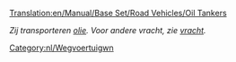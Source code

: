 [[Translation:en/Manual/Base Set/Road Vehicles/Oil Tankers]]

''Zij transporteren [[nl/Manual/Base Set/Cargos/Olie|olie]]. Voor andere vracht, zie [[nl/Manual/Vracht|vracht]].''

{{nl/Manual/Base Set/Road Vehicles/Wegvoertuig|name     = Witcombe Oil Tanker
  |img      = en/Manual/Base Set/Road Vehicles/Witcombe Oil Tanker.png
  |price    = £4.510 (€9.020) 
  |speed    = 48 km/h (30 mph)
  |annual   = £421 (€842)
  |designed = 1936
  |life     = 15
  |capacity = 21.000 litres of oil
}}
{{nl/Manual/Base Set/Road Vehicles/Wegvoertuig|name     = Foster Oil Tanker
  |img      = en/Manual/Base Set/Road Vehicles/Foster Oil Tanker.png
  |price    = £5.740 (€11.480) 
  |speed    = 88 km/h (55 mph)
  |annual   = £787 (€1.574)
  |designed = 1973
  |life     = 15
  |capacity = 25.000 litres of oil
}}
{{nl/Manual/Base Set/Road Vehicles/Wegvoertuig|name     = Perry Oil Tanker
  |img      = en/Manual/Base Set/Road Vehicles/Perry Oil Tanker.png
  |price    = £6.150 (€12.300) 
  |speed    = 112 km/h (70 mph)
  |annual   = £1.125 (€2.250)
  |designed = 2005
  |life     = 15
  |capacity = 27.000 litres of oil
}}

[[Category:nl/Wegvoertuigwn]]
